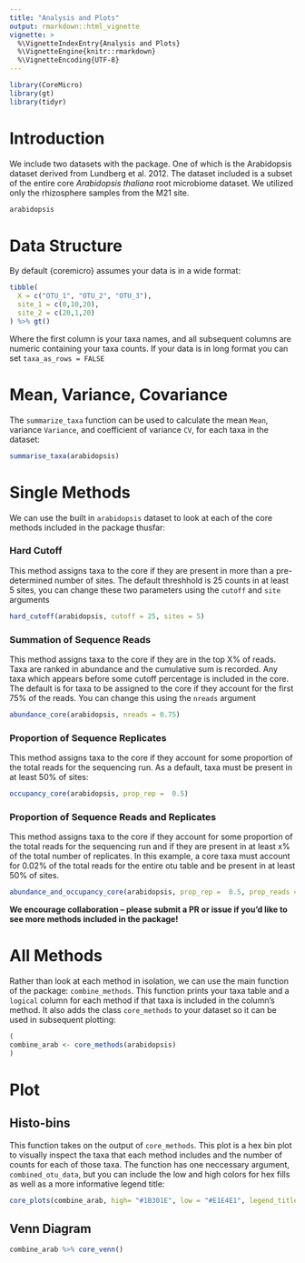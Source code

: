 ```yaml
---
title: "Analysis and Plots"
output: rmarkdown::html_vignette
vignette: >
  %\VignetteIndexEntry{Analysis and Plots}
  %\VignetteEngine{knitr::rmarkdown}
  %\VignetteEncoding{UTF-8}
---
```


```r
library(CoreMicro)
library(gt)
library(tidyr)
```

# Introduction

We include two datasets with the package. One of which is the Arabidopsis dataset derived from Lundberg et al. 2012. The dataset included is a subset of the entire core <i>Arabidopsis thaliana</i> root microbiome dataset. We utilized only the rhizosphere samples from the M21 site.

```r
arabidopsis
```

# Data Structure

By default {coremicro} assumes your data is in a wide format:

```r
tibble(
  X = c("OTU_1", "OTU_2", "OTU_3"),
  site_1 = c(0,10,20),
  site_2 = c(20,1,20)
) %>% gt()
```

Where the first column is your taxa names, and all subsequent columns are numeric containing your taxa counts. If your data is in long format you can set `taxa_as_rows = FALSE`

# Mean, Variance, Covariance

The `summarize_taxa` function can be used to calculate the mean `Mean`, variance `Variance`, and coefficient of variance `CV`, for each taxa in the dataset:

```r
summarise_taxa(arabidopsis)
```

# Single Methods

We can use the built in `arabidopsis` dataset to look at each of the core methods included in the package thusfar:

### Hard Cutoff

This method assigns taxa to the core if they are present in more than a pre-determined number of sites. The default threshhold is 25 counts in at least 5 sites, you can change these two parameters using the `cutoff` and `site` arguments

```r
hard_cutoff(arabidopsis, cutoff = 25, sites = 5)
```

### Summation of Sequence Reads 

This method assigns taxa to the core if they are in the top X% of reads. Taxa are ranked in abundance and the cumulative sum is recorded. Any taxa which appears before some cutoff percentage is included in the core. The default is for taxa to be assigned to the core if they account for the first 75% of the reads. You can change this using the `nreads` argument

```r
abundance_core(arabidopsis, nreads = 0.75)
```

### Proportion of Sequence Replicates

This method assigns taxa to the core if they account for some proportion of the total reads for the sequencing run. As a default, taxa must be present in at least 50% of sites:

```r
occupancy_core(arabidopsis, prop_rep =  0.5)
```

### Proportion of Sequence Reads and Replicates

This method assigns taxa to the core if they account for some proportion of the total reads for the sequencing run and if they are present in at least x% of the total number of replicates. In this example, a core taxa must account for 0.02% of the total reads for the entire otu table and be present in at least 50% of sites.

```r
abundance_and_occupancy_core(arabidopsis, prop_rep =  0.5, prop_reads = 0.0002)
```

<strong>We encourage collaboration -- please submit a PR or issue if you'd like to see more methods included in the package!</strong>

# All Methods

Rather than look at each method in isolation, we can use the main function of the package: `combine_methods`. This function prints your taxa table and a `logical` column for each method if that taxa is included in the column's method. It also adds the class `core_methods` to your dataset so it can be used in subsequent plotting:

```r
(
combine_arab <- core_methods(arabidopsis)
)
```


# Plot

## Histo-bins

This function takes on the output of `core_methods`. This plot is a hex bin plot to visually inspect the taxa that each method includes and the number of counts for each of those taxa. The function has one neccessary argument, `combined_otu_data`, but you can include the low and high colors for hex fills as well as a more informative legend title: 

```r
core_plots(combine_arab, high= "#1B301E", low = "#E1E4E1", legend_title = "Arabidopsis Taxa Count")
```

## Venn Diagram

```r
combine_arab %>% core_venn()
```
